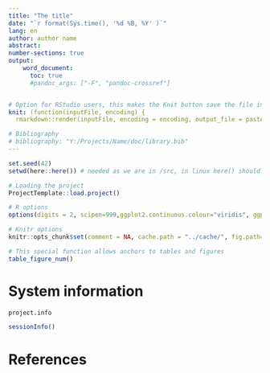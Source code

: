 ```yaml
---
title: "The title"
date: "`r format(Sys.time(), '%d %B, %Y' )`"
lang: en
author: author name
abstract:
number-sections: true
output:
    word_document:
      toc: true
      #pandoc_args: ["-F", "pandoc-crossref"]


# Option for RStudio users, this makes the Knit button save the file in the `reports` folder
knit: (function(inputFile, encoding) {
  rmarkdown::render(inputFile, encoding = encoding, output_file = paste(Sys.Date(), "-report", ".doc", sep=""), output_dir = "../reports") }) 

# Bibliography
# bibliography: "Y:/Projects/Name/doc/library.bib"
---
```


```r
set.seed(42)
setwd(here::here()) # needed as we are in /src, in linux here() should be used

# Loading the project
ProjectTemplate::load.project()

# R options
options(digits = 2, scipen=999,ggplot2.continuous.colour="viridis", ggplot2.continuous.fill = "viridis") # Remove scientific notation

# Knitr options
knitr::opts_chunk$set(comment = NA, cache.path = "../cache/", fig.path="../graphs/", echo=F, cache=F, fig.width = 10, fig.height = 7, dpi = 300)
```

```r
# This special function allows anchors to tables and figures
table_figure_num()
```



# System information

```r
project.info
```

```r
sessionInfo()
```

# References

